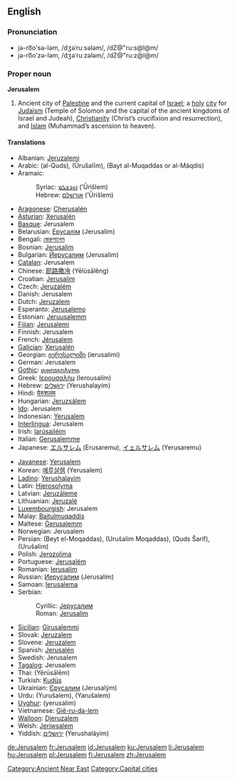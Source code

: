 {{wikipedia}}
==English==

===Pronunciation===
* jə-ro͞o'sə-ləm, /dʒəˈruːsələm/, /dZ@"ru:s@l@m/
* jə-ro͞o'zə-ləm, /dʒəˈruːzələm/, /dZ@"ru:z@l@m/

===Proper noun===
'''Jerusalem'''

# Ancient city of [[Palestine]] and the current capital of [[Israel]]; a [[holy]] [[city]] for [[Judaism]] (Temple of Solomon and the capital of the ancient kingdoms of Israel and Judeah), [[Christianity]] (Christ’s crucifixion and resurrection), and [[Islam]] (Muhammad’s ascension to heaven).

====Translations====
{{top}}
* Albanian: [[Jeruzalemi]]
* Arabic: {{Arab|[[القدس]]}} (al-Quds), {{Arab|[[اورشليم]]}} (Ūrušalīm), {{Arab|[[بيت المقدس]]}} (Bayt al-Muqaddas or al-Máqdis)
* Aramaic:
*: Syriac: [[ܐܘܪܫܠܡ]] (’Ūrišlem)
*: Hebrew: [[אורשלם]] (’Ūrišlem)
* [[Aragonese]]: [[Cherusalén]]
* [[Asturian]]: [[Xerusalén]]
* [[Basque]]: Jerusalem
* Belarusian: [[Ерусалім]] (Jerusalím)
* Bengali: [[জেরুসালেম]]
* Bosnian: [[Jerusalim#Bosnian|Jerusalim]] {{m}}
* Bulgarian: [[Йерусалим]] (Jerusalim)
* [[Catalan]]: Jerusalem
* Chinese: [[耶路撒冷]] (Yēlùsālěng)
* Croatian: [[Jerusalim#Croatian|Jerusalim]] {{m}}
* Czech: [[Jeruzalém]] {{m}}
* Danish: Jerusalem
* Dutch: [[Jeruzalem]]
* Esperanto: [[Jerusalemo]]
* Estonian: [[Jeruusalemm]]
* [[Fijian]]: [[Jerusalemi]]
* Finnish: Jerusalem
* French: [[Jérusalem]]
* [[Galician]]: [[Xerusalén]]
* Georgian: [[იერუსალიმი]] (ierusalimi)
* German: Jerusalem
* [[Gothic]]: [[𐌹𐌰𐌹𐍂𐌿𐍃𐌰𐌿𐌻𐍅𐌼𐌰]]
* Greek: [[Ιερουσαλήμ]] (Ierousalím)
* Hebrew: [[ירושלים|יְרוּשָׁלַיִם]] (Yerushalayím)
* Hindi: [[येरुशलम]]
* Hungarian: [[Jeruzsálem]]
* [[Ido]]: Jerusalem
* Indonesian: [[Yerusalem]]
* [[Interlingua]]: Jerusalem
* Irish: [[Iarúsailéim]]
* Italian: [[Gerusalemme]] {{f}}
* Japanese: [[エルサレム]] (Erusaremu), [[イェルサレム]] (Yerusaremu)
{{mid}}
* [[Javanese]]: [[Yerusalem]]
* Korean: [[예루살렘]] (Yerusalem)
* [[Ladino]]: [[Yerushalayim]]
* Latin: [[Hierosolyma]] {{f}}
* Latvian: [[Jeruzāleme]]
* Lithuanian: [[Jeruzalė]]
* [[Luxembourgish]]: Jerusalem
* Malay: [[Baitulmuqaddis]]
* Maltese: [[Ġerusalemm]]
* Norwegian: Jerusalem
* Persian: {{fa-Arab|[[بیت المقدس]]}} (Beyt el-Moqaddas), {{fa-Arab|[[اورشلیم مقدس]]}} (Urušalim Moqaddas), {{fa-Arab|[[قدس شریف]]}} (Quds Šarif), {{fa-Arab|[[اورشلیم]]}} (Urušalim)
* Polish: [[Jerozolima]]
* Portuguese: [[Jerusalém]] {{f}}
* Romanian: [[Ierusalim]]
* Russian: [[Иерусалим]] (Jerusalím) {{m}}
* Samoan: [[Ierusalema]]
* Serbian:
*: Cyrillic: [[Јерусалим#Serbian|Јерусалим]] {{m}}
*: Roman: [[Jerusalim#Serbian|Jerusalim]] {{m}}
* [[Sicilian]]: [[Girusalemmi]]
* Slovak: [[Jeruzalem]]
* Slovene: [[Jeruzalem]] {{m}}
* Spanish: [[Jerusalén]]
* Swedish: Jerusalem
* [[Tagalog]]: Jerusalem
* Thai: {{Thai|[[เยรูซาเลม]]}} (Yērūsālēm)
* Turkish: [[Kudüs]]
* Ukrainian: [[Єрусалим]] (Jerusalým)
* Urdu: {{ur-Arab|[[یوروشلم]]}} (Yurušalem), {{ur-Arab|[[یروشلم]]}} (Yarušalem)
* [[Uyghur]]: {{ug-Arab|[[يېرۇسالېم]]}} (yerusalim)
* Vietnamese: [[Giê-ru-da-lem]]
* [[Walloon]]: [[Djeruzalem]]
* Welsh: [[Jeriwsalem]]
* Yiddish: [[ירושלים]] (Yerushaláyim)
{{bottom}}

[[Category:Ancient Near East]]
[[Category:Capital cities]]

[[de:Jerusalem]]
[[fr:Jerusalem]]
[[id:Jerusalem]]
[[ku:Jerusalem]]
[[li:Jerusalem]]
[[hu:Jerusalem]]
[[pl:Jerusalem]]
[[fi:Jerusalem]]
[[zh:Jerusalem]]